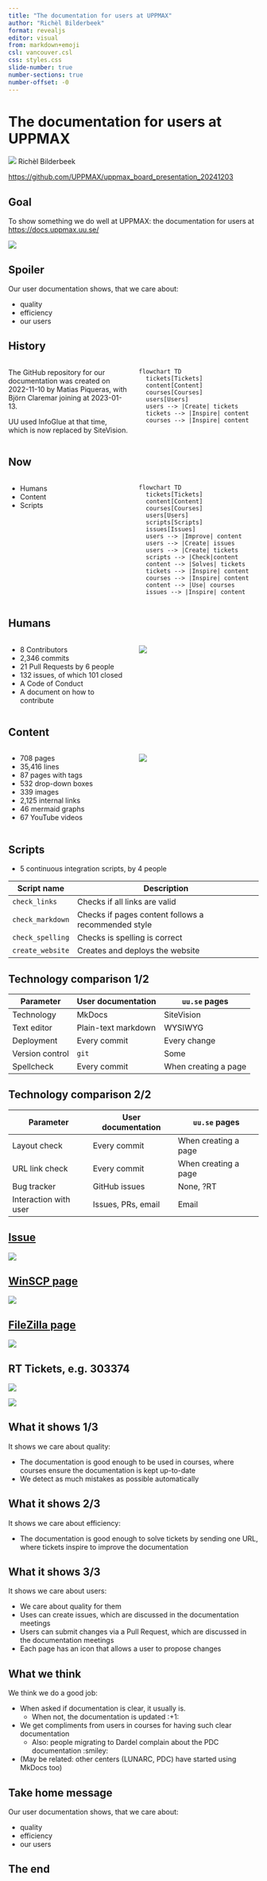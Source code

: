 ```yaml
---
title: "The documentation for users at UPPMAX"
author: "Richèl Bilderbeek"
format: revealjs
editor: visual
from: markdown+emoji
csl: vancouver.csl
css: styles.css
slide-number: true
number-sections: true
number-offset: -0
---
```


# The documentation for users at UPPMAX

![](CC0.png) Richèl Bilderbeek

<https://github.com/UPPMAX/uppmax_board_presentation_20241203>

## Goal

To show something we do well at UPPMAX: the documentation for users at <https://docs.uppmax.uu.se/>

![](home_with_border.png)

## Spoiler

Our user documentation shows, that we care about:

-   quality
-   efficiency
-   our users

## History

::::: columns
::: {.column width="50%"}
The GitHub repository for our documentation was created on 2022-11-10 by Matias Piqueras, with Björn Claremar joining at 2023-01-13.

UU used InfoGlue at that time, which is now replaced by SiteVision.
:::

::: {.column width="50%"}
```mermaid
flowchart TD
  tickets[Tickets]
  content[Content]
  courses[Courses]
  users[Users]
  users --> |Create| tickets
  tickets --> |Inspire| content
  courses --> |Inspire| content
```
:::
:::::

## Now

::::: columns
::: {.column width="50%"}
-   Humans
-   Content
-   Scripts
:::

::: {.column width="50%"}
```mermaid
flowchart TD
  tickets[Tickets]
  content[Content]
  courses[Courses]
  users[Users]
  scripts[Scripts]
  issues[Issues]
  users --> |Improve| content
  users --> |Create| issues
  users --> |Create| tickets
  scripts --> |Check|content
  content --> |Solves| tickets
  tickets --> |Inspire| content
  courses --> |Inspire| content
  content --> |Use| courses
  issues --> |Inspire| content
```
:::
:::::

## Humans

::::: columns
::: {.column width="50%"}
-   8 Contributors
-   2,346 commits
-   21 Pull Requests by 6 people
-   132 issues, of which 101 closed
-   A Code of Conduct
-   A document on how to contribute
:::

::: {.column width="50%"}
![](contributors.png)
:::
:::::

## Content

::::: columns
::: {.column width="50%"}
-   708 pages
-   35,416 lines
-   87 pages with tags
-   532 drop-down boxes
-   339 images
-   2,125 internal links
-   46 mermaid graphs
-   67 YouTube videos

```{=html}
<!--     -   Connect to SweStore: 377 views
    -   Migration to Dardel: 281 views
    -   Rackham using local ThinLinc client: 139 views
-->
```
:::

::: {.column width="50%"}
![](dardel_migration_page.png)
:::
:::::

## Scripts

-   5 continuous integration scripts, by 4 people

| Script name      | Description                                         |
|------------------|-----------------------------------------------------|
| `check_links`    | Checks if all links are valid                       |
| `check_markdown` | Checks if pages content follows a recommended style |
| `check_spelling` | Checks is spelling is correct                       |
| `create_website` | Creates and deploys the website                     |

## Technology comparison 1/2

| Parameter       | User documentation  | `uu.se` pages        |
|-----------------|---------------------|----------------------|
| Technology      | MkDocs              | SiteVision           |
| Text editor     | Plain-text markdown | WYSIWYG              |
| Deployment      | Every commit        | Every change         |
| Version control | `git`               | Some                 |
| Spellcheck      | Every commit        | When creating a page |

## Technology comparison 2/2

| Parameter             | User documentation | `uu.se` pages        |
|-----------------------|--------------------|----------------------|
| Layout check          | Every commit       | When creating a page |
| URL link check        | Every commit       | When creating a page |
| Bug tracker           | GitHub issues      | None, ?RT            |
| Interaction with user | Issues, PRs, email | Email                |

## [Issue](https://github.com/UPPMAX/UPPMAX-documentation/issues/129)

![](issue.png)

## [WinSCP page](https://docs.uppmax.uu.se/software/rackham_file_transfer_using_winscp/)

![](winscp_with_border.png)

## [FileZilla page](https://docs.uppmax.uu.se/software/rackham_file_transfer_using_filezilla/)

![](filezilla_with_border.png)

## RT Tickets, e.g. 303374

![](rt_ticket_1.png)

![](rt_ticket_2.png)

## What it shows 1/3

It shows we care about quality:

-   The documentation is good enough to be used in courses, where courses ensure the documentation is kept up-to-date
-   We detect as much mistakes as possible automatically

## What it shows 2/3

It shows we care about efficiency:

-   The documentation is good enough to solve tickets by sending one URL, where tickets inspire to improve the documentation

## What it shows 3/3

It shows we care about users:

-   We care about quality for them
-   Uses can create issues, which are discussed in the documentation meetings
-   Users can submit changes via a Pull Request, which are discussed in the documentation meetings
-   Each page has an icon that allows a user to propose changes

## What we think

We think we do a good job:

-   When asked if documentation is clear, it usually is.
    -   When not, the documentation is updated :+1:
-   We get compliments from users in courses for having such clear documentation
    -   Also: people migrating to Dardel complain about the PDC documentation :smiley:
-   (May be related: other centers (LUNARC, PDC) have started using MkDocs too)

## Take home message

Our user documentation shows, that we care about:

-   quality
-   efficiency
-   our users

## The end

